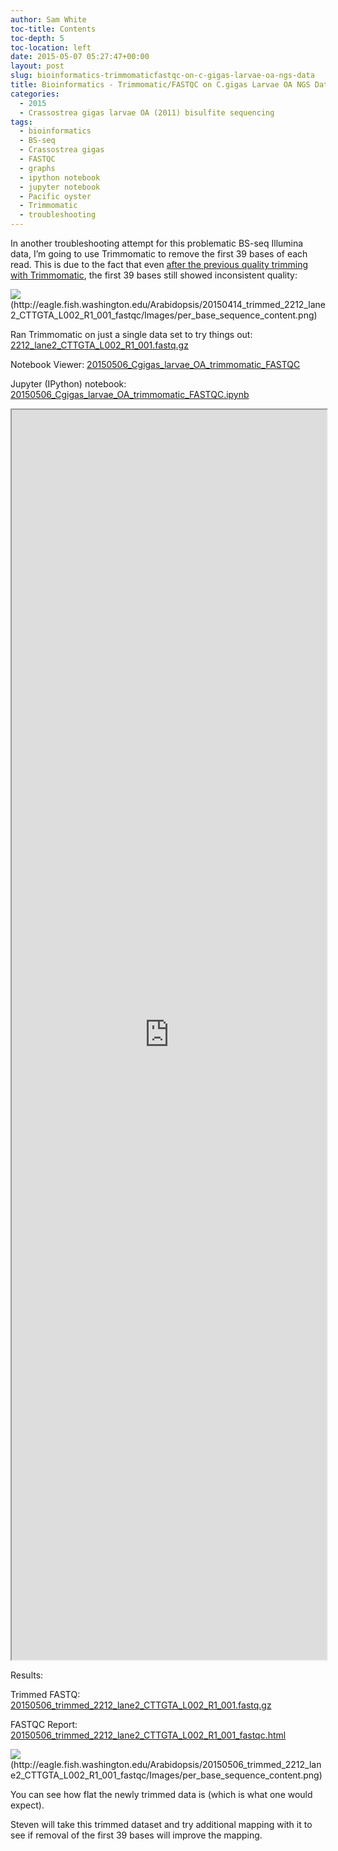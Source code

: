 ```yaml
---
author: Sam White
toc-title: Contents
toc-depth: 5
toc-location: left
date: 2015-05-07 05:27:47+00:00
layout: post
slug: bioinformatics-trimmomaticfastqc-on-c-gigas-larvae-oa-ngs-data
title: Bioinformatics - Trimmomatic/FASTQC on C.gigas Larvae OA NGS Data
categories:
  - 2015
  - Crassostrea gigas larvae OA (2011) bisulfite sequencing
tags:
  - bioinformatics
  - BS-seq
  - Crassostrea gigas
  - FASTQC
  - graphs
  - ipython notebook
  - jupyter notebook
  - Pacific oyster
  - Trimmomatic
  - troubleshooting
---
```


In another troubleshooting attempt for this problematic BS-seq Illumina data, I'm going to use Trimmomatic to remove the first 39 bases of each read. This is due to the fact that even [after the previous quality trimming with Trimmomatic](https://robertslab.github.io/sams-notebook/posts/2015/2015-04-16-quality-trimming-c-gigas-larvae-oa-bs-seq-data/), the first 39 bases still showed inconsistent quality:

![](https://eagle.fish.washington.edu/Arabidopsis/20150414_trimmed_2212_lane2_CTTGTA_L002_R1_001_fastqc/Images/per_base_sequence_content.png)(http://eagle.fish.washington.edu/Arabidopsis/20150414_trimmed_2212_lane2_CTTGTA_L002_R1_001_fastqc/Images/per_base_sequence_content.png)



Ran Trimmomatic on just a single data set to try things out: [2212_lane2_CTTGTA_L002_R1_001.fastq.gz](https://owl.fish.washington.edu/nightingales/C_gigas/2212_lane2_CTTGTA_L002_R1_001.fastq.gz)

Notebook Viewer: [20150506_Cgigas_larvae_OA_trimmomatic_FASTQC](https://nbviewer.ipython.org/url/eagle.fish.washington.edu/Arabidopsis/iPythonNotebooks/20150506_Cgigas_larvae_OA_trimmomatic_FASTQC.ipynb)

Jupyter (IPython) notebook: [20150506_Cgigas_larvae_OA_trimmomatic_FASTQC.ipynb](https://eagle.fish.washington.edu/Arabidopsis/iPythonNotebooks/20150506_Cgigas_larvae_OA_trimmomatic_FASTQC.ipynb)

<iframe src="https://nbviewer.ipython.org/url/eagle.fish.washington.edu/Arabidopsis/iPythonNotebooks/20150506_Cgigas_larvae_OA_trimmomatic_FASTQC.ipynb" width="100%" height="2000" scrolling="yes"></iframe>

Results:

Trimmed FASTQ: [20150506_trimmed_2212_lane2_CTTGTA_L002_R1_001.fastq.gz](https://eagle.fish.washington.edu/Arabidopsis/20150506_trimmed_2212_lane2_CTTGTA_L002_R1_001.fastq.gz)

FASTQC Report: [20150506_trimmed_2212_lane2_CTTGTA_L002_R1_001_fastqc.html](https://eagle.fish.washington.edu/Arabidopsis/20150506_trimmed_2212_lane2_CTTGTA_L002_R1_001_fastqc.html)

![](https://eagle.fish.washington.edu/Arabidopsis/20150506_trimmed_2212_lane2_CTTGTA_L002_R1_001_fastqc/Images/per_base_sequence_content.png)(http://eagle.fish.washington.edu/Arabidopsis/20150506_trimmed_2212_lane2_CTTGTA_L002_R1_001_fastqc/Images/per_base_sequence_content.png)

You can see how flat the newly trimmed data is (which is what one would expect).

Steven will take this trimmed dataset and try additional mapping with it to see if removal of the first 39 bases will improve the mapping.
